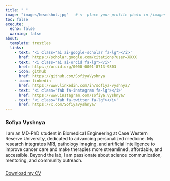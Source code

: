 ```yaml
---
title: " "
image: "images/headshot.jpg"   # <- place your profile photo in /images/
toc: false
execute: 
  echo: false
  warning: false
about:
  template: trestles
  links:
    - text: '<i class="ai ai-google-scholar fa-lg"></i>'
      href: https://scholar.google.com/citations?user=XXXX
    - text: '<i class="ai ai-orcid fa-lg"></i>'
      href: https://orcid.org/0000-0001-8713-9803
    - icon: github
      href: https://github.com/SofiyaVyshnya
    - icon: linkedin
      href: https://www.linkedin.com/in/sofiya-vyshnya/
    - text: '<i class="fab fa-instagram fa-lg"></i>'
      href: https://www.instagram.com/sofiya.vyshnya/
    - text: '<i class="fab fa-twitter fa-lg"></i>'
      href: https://x.com/SofiyaVyshnya/
---
```


### Sofiya Vyshnya

I am an MD-PhD student in Biomedical Engineering at Case Western Reserve University, dedicated to advancing personalized medicine. My research integrates MRI, pathology imaging, and artificial intelligence to improve cancer care and make therapies more streamlined, affordable, and accessible. Beyond the lab, I am passionate about science communication, mentoring, and community outreach.  

<div style="margin-top: 1.5rem;"> [Download my CV](files/Sofiya_Vyshnya_CV.pdf){.cv-button} </div> <p style="margin-top: 1rem; max-width: 600px; margin-left:auto; margin-right:auto; line-height:1.6;">
